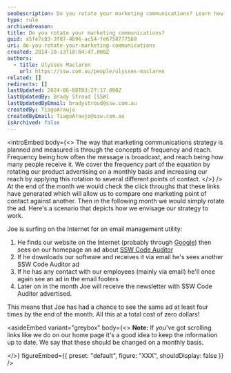 ```yaml
---
seoDescription: Do you rotate your marketing communications? Learn how to increase reach and frequency with a monthly rotation of ads across multiple touchpoints.
type: rule
archivedreason:
title: Do you rotate your marketing communications?
guid: a5fe7c03-3f87-4b96-ac54-fe6758777569
uri: do-you-rotate-your-marketing-communications
created: 2014-10-13T18:04:47.000Z
authors:
  - title: Ulysses Maclaren
    url: https://ssw.com.au/people/ulysses-maclaren
related: []
redirects: []
lastUpdated: 2024-06-08T03:27:17.000Z
lastUpdatedBy: Brady Stroud [SSW]
lastUpdatedByEmail: bradystroud@ssw.com.au
createdBy: TiagoAraujo
createdByEmail: TiagoAraujo@ssw.com.au
isArchived: false
---
```


<introEmbed
  body={<>
The way that marketing communications strategy is planned and measured is through the concepts of frequency and reach. Frequency being how often the message is broadcast, and reach being how many people receive it. We cover the frequency part of the equation by rotating our product advertising on a monthly basis and increasing our reach by applying this rotation to several different points of contact.
  </>}
/>
At the end of the month we would check the click throughs that these links have generated which will allow us to compare one marketing point of contact against another. Then in the following month we would simply rotate the ad. Here's a scenario that depicts how we envisage our strategy to work.

Joe is surfing on the Internet for an email management utility:

1. He finds our website on the Internet (probably through [Google](http://www.ssw.com.au/ssw/Standards/Rules/RulesToBetterGoogleRankings.aspx)) then sees on our homepage an ad about [SSW Code Auditor](http://www.ssw.com.au/ssw/CodeAuditor/)
2. If he downloads our software and receives it via email he's sees another SSW Code Auditor ad
3. If he has any contact with our employees (mainly via email) he'll once again see an ad in the email footers
4. Later on in the month Joe will receive the newsletter with SSW Code Auditor advertised.

This means that Joe has had a chance to see the same ad at least four times by the end of the month. All this at a total cost of zero dollars!

<asideEmbed
  variant="greybox"
  body={<>
    **Note:** If you've got scrolling links like we do on our home page it's a good idea to keep the information up to date. We say that these should be changed on a monthly basis.

  </>}
  figureEmbed={{
    preset: "default",
    figure: "XXX",
    shouldDisplay: false
  }}
/>
